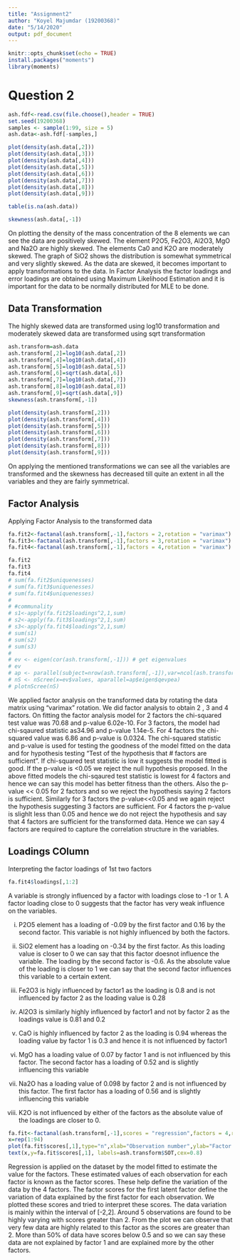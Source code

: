 ---
title: "Assignment2"
author: "Koyel Majumdar (19200368)"
date: "5/14/2020"
output: pdf_document
---

```{r setup, include=FALSE}
knitr::opts_chunk$set(echo = TRUE)
install.packages("moments")
library(moments)

```

# Question 2

```{r 1, include=TRUE,echo=TRUE}
ash.fdf<-read.csv(file.choose(),header = TRUE)
set.seed(19200368)
samples <- sample(1:99, size = 5)
ash.data<-ash.fdf[-samples,]
```

```{r 2,include=TRUE,echo=TRUE}

plot(density(ash.data[,2]))
plot(density(ash.data[,3]))
plot(density(ash.data[,4]))
plot(density(ash.data[,5]))
plot(density(ash.data[,6]))
plot(density(ash.data[,7]))
plot(density(ash.data[,8]))
plot(density(ash.data[,9]))

table(is.na(ash.data))

skewness(ash.data[,-1])
```
On plotting the density of the mass concentration of the 8 elements we can see the data are positively skewed. The element P2O5, Fe2O3, Al2O3, MgO and Na2O are highly skewed. The elements Ca0 and K2O are moderately skewed. The graph of SiO2 shows the distribution is somewhat symmetrical and very slightly skewed. As the data are skewed, it becomes important to apply transformations to the data. In Factor Analysis the factor loadings and error loadings are obtained using Maximum Likelihood Estimation and it is important for the data to be normally distributed for MLE to be done. 

## Data Transformation
The highly skewed data are transformed using log10 transformation and moderately skewed data are transformed using sqrt transformation

```{r 3,include=TRUE,echo=TRUE}
ash.transform=ash.data
ash.transform[,2]=log10(ash.data[,2])
ash.transform[,4]=log10(ash.data[,4])
ash.transform[,5]=log10(ash.data[,5])
ash.transform[,6]=sqrt(ash.data[,6])
ash.transform[,7]=log10(ash.data[,7])
ash.transform[,8]=log10(ash.data[,8])
ash.transform[,9]=sqrt(ash.data[,9])
skewness(ash.transform[,-1])

plot(density(ash.transform[,2])) 
plot(density(ash.transform[,4]))
plot(density(ash.transform[,5]))
plot(density(ash.transform[,6]))
plot(density(ash.transform[,7]))
plot(density(ash.transform[,8]))
plot(density(ash.transform[,9]))
```

On applying the mentioned transformations we can see all the variables are transformed and the skewness has decreased till quite an extent in all the variables and they are fairly symmetrical.

## Factor Analysis

Applying Factor Analysis to the transformed data

```{r 4,include=TRUE,echo=TRUE}

fa.fit2<-factanal(ash.transform[,-1],factors = 2,rotation = "varimax")
fa.fit3<-factanal(ash.transform[,-1],factors = 3,rotation = "varimax")
fa.fit4<-factanal(ash.transform[,-1],factors = 4,rotation = "varimax")

fa.fit2
fa.fit3
fa.fit4
# sum(fa.fit2$uniquenesses)
# sum(fa.fit3$uniquenesses)
# sum(fa.fit4$uniquenesses)
# 
# #communality
# s1<-apply(fa.fit2$loadings^2,1,sum)
# s2<-apply(fa.fit3$loadings^2,1,sum)
# s3<-apply(fa.fit4$loadings^2,1,sum)
# sum(s1)
# sum(s2)
# sum(s3)
# 
# ev <- eigen(cor(ash.transform[,-1])) # get eigenvalues
# ev
# ap <- parallel(subject=nrow(ash.transform[,-1]),var=ncol(ash.transform[,-1]), rep=100, cent=.05)
# nS <- nScree(x=ev$values, aparallel=ap$eigen$qevpea)
# plotnScree(nS)
```
We applied factor analysis on the transformed data by rotating the data matrix using "varimax" rotation. We did factor analysis to obtain 2 , 3 and 4 factors. On fitting the factor analysis model for 2 factors the chi-squared test value was 70.68 and p-value 6.02e-10. For 3 factors, the model had chi-sqaured statistic as34.96 and p-value 1.14e-5. For 4 factors the chi-squared value was 6.86 and p-value is 0.0324. The chi-squared statistic and p-value is used for testing the goodness of the model fitted on the data and for hypothesis testing "Test of the hypothesis that # factors are sufficient". If chi-squared test statistic is low it suggests the model fitted is good. If the p-value is <0.05 we reject the null hypothesis proposed. In the above fitted models the chi-sqaured test statistic is lowest for 4 factors and hence we can say this model has better fitness than the others. Also the p-value << 0.05 for 2 factors and so we reject the hypothesis saying 2 factors is sufficient. Similarly for 3 factors the p-value<<0.05 and we again reject the hypothesis suggesting 3 factors are sufficient. For 4 factors the p-value is slighlt less than 0.05 and hence we do not reject the hypothesis and say that 4 factors are sufficient for the transformed data.
Hence we can say 4 factors are required to capture the correlation structure in the variables.


## Loadings COlumn
Interpreting the factor loadings of 1st two factors
```{r 5,include=TRUE,echo=TRUE}
fa.fit4$loadings[,1:2]
```

A variable is strongly influenced by a factor with loadings close to -1 or 1. A factor loading close to 0 suggests that the factor has very weak influence on the variables.

i) P2O5 element has a loading of -0.09 by the first factor and 0.16 by the second factor. This variable is not highly influenced by both the factors. 

ii) SiO2 element has a loading on -0.34 by the first factor. As this loading value is closer to 0 we can say that this factor doesnot influence the variable.  The loading by the second factor is -0.6. As the absolute value of the loading is closer to 1 we can say that the second factor influences this variable to a certain extent.

iii) Fe2O3 is higly influenced by factor1 as the loading is 0.8 and is not influenced by factor 2 as the loading value is 0.28

iv) Al2O3 is similarly highly influenced by factor1 and not by factor 2 as the loadings value is 0.81 and 0.2

v) CaO is highly influenced by factor 2 as the loading is 0.94 whereas the loading value by factor 1 is 0.3 and hence it is not influenced by factor1

vi) MgO has a loading value of 0.07 by factor 1 and is not influenced by this factor. The second factor has a loading of 0.52 and is slightly influencing this variable

vii) Na2O has a loading value of 0.098 by factor 2 and is not influenced by this factor. The first factor has a loading of 0.56 and is slightly influencing this variable

viii) K2O is not influenced by either of the factors as the absolute value of the loadings are closer to 0.

```{r 6,include=TRUE,echo=TRUE}
fa.fit<-factanal(ash.transform[,-1],scores = "regression",factors = 4,rotation = "varimax")
x=rep(1:94)
plot(fa.fit$scores[,1],type="n",xlab="Observation number",ylab="Factor Scores",main="Factor Scores of first latent factor")
text(x,y=fa.fit$scores[,1], labels=ash.transform$SOT,cex=0.8)


```

Regression is applied on the dataset by the model fitted to estimate the value for the factors. These estimated values of each observation for each factor is known as the factor scores. These help define the variation of the data by the 4 factors. 
The factor scores for the first latent factor define the variation of data explained by the first factor for each observation. We plotted these scores and tried to interpret these scores. The data variation is mainly within the interval of [-2,2]. Around 5 observations are found to be highly varying with scores greater than 2. From the plot we can observe that very few data are highly related to this factor as the scores are greater than 2. More than 50% of data have scores below 0.5 and so we can say these data are not explained by factor 1 and are explained more by the other factors.



